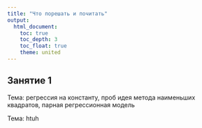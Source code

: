 ```yaml
---
title: "Что порешать и почитать"
output: 
  html_document:
    toc: true
    toc_depth: 3
    toc_float: true
    theme: united
---
```


## Занятие 1 
 
Тема: регрессия на константу, проб идея метода наименьших квадратов, парная регрессионная модель

Тема: htuh